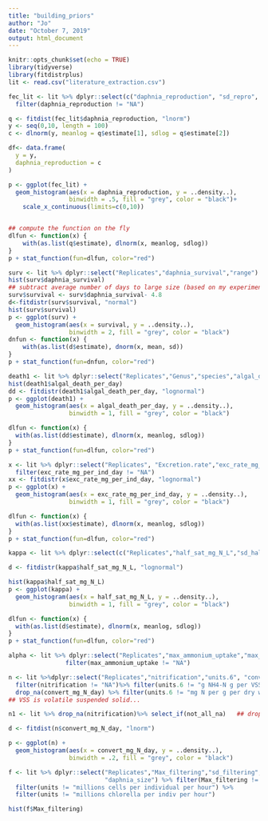 ```yaml
---
title: "building_priors"
author: "Jo"
date: "October 7, 2019"
output: html_document
---
```


```r
knitr::opts_chunk$set(echo = TRUE)
library(tidyverse)
library(fitdistrplus)
lit <- read.csv("literature_extraction.csv")
```



```r
fec_lit <- lit %>% dplyr::select(c("daphnia_reproduction", "sd_repro", "units_reproduction", "Replicates")) %>%
  filter(daphnia_reproduction != "NA")

q <- fitdist(fec_lit$daphnia_reproduction, "lnorm")
y <- seq(0,10, length = 100)
c <- dlnorm(y, meanlog = q$estimate[1], sdlog = q$estimate[2])

df<- data.frame(
  y = y,
  daphnia_reproduction = c
)

p <- ggplot(fec_lit) +
  geom_histogram(aes(x = daphnia_reproduction, y = ..density..),
                 binwidth = .5, fill = "grey", color = "black")+
    scale_x_continuous(limits=c(0,10))


## compute the function on the fly
dlfun <- function(x) {
    with(as.list(q$estimate), dlnorm(x, meanlog, sdlog))
}
p + stat_function(fun=dlfun, color="red")
```



```r
surv <- lit %>% dplyr::select("Replicates","daphnia_survival","range") %>% drop_na(daphnia_survival)
hist(surv$daphnia_survival)
## subtract average number of days to large size (based on my experiment- because I need this to be a prior for survival after growth to adult)
surv$survival <- surv$daphnia_survival- 4.8
d<-fitdistr(surv$survival, "normal")
hist(surv$survival)
p <- ggplot(surv) +
  geom_histogram(aes(x = survival, y = ..density..),
                 binwidth = 2, fill = "grey", color = "black") 
dnfun <- function(x) {
    with(as.list(d$estimate), dnorm(x, mean, sd))
}
p + stat_function(fun=dnfun, color="red")

```


```r
death1 <- lit %>% dplyr::select("Replicates","Genus","species","algal_death_per_day") %>% filter(algal_death_per_day != "NA")
hist(death1$algal_death_per_day)
dd <- fitdistr(death1$algal_death_per_day, "lognormal")
p <- ggplot(death1) +
  geom_histogram(aes(x = algal_death_per_day, y = ..density..),
                 binwidth = 1, fill = "grey", color = "black") 

dlfun <- function(x) {
  with(as.list(dd$estimate), dlnorm(x, meanlog, sdlog))
}
p + stat_function(fun=dlfun, color="red")

```


```r
x <- lit %>% dplyr::select("Replicates", "Excretion.rate","exc_rate_mg_per_ind_day" , "sd_error_excretion", "units_excretion", "algal_conc") %>%
  filter(exc_rate_mg_per_ind_day != "NA") 
xx <- fitdistr(x$exc_rate_mg_per_ind_day, "lognormal")
p <- ggplot(x) +
  geom_histogram(aes(x = exc_rate_mg_per_ind_day, y = ..density..),
                 binwidth = 1, fill = "grey", color = "black") 

dlfun <- function(x) {
  with(as.list(xx$estimate), dlnorm(x, meanlog, sdlog))
}
p + stat_function(fun=dlfun, color="red")

```


```r

kappa <- lit %>% dplyr::select(c("Replicates","half_sat_mg_N_L","sd_half_sat","range_half_sat")) %>% filter(half_sat_mg_N_L != "NA")

d <- fitdistr(kappa$half_sat_mg_N_L, "lognormal")

hist(kappa$half_sat_mg_N_L)
p <- ggplot(kappa) +
  geom_histogram(aes(x = half_sat_mg_N_L, y = ..density..),
                 binwidth = 1, fill = "grey", color = "black") 

dlfun <- function(x) {
  with(as.list(d$estimate), dlnorm(x, meanlog, sdlog))
}
p + stat_function(fun=dlfun, color="red")
```


```r
alpha <- lit %>% dplyr::select("Replicates","max_ammonium_uptake","max_uptake_units","max_uptake_sd")%>% 
                filter(max_ammonium_uptake != "NA")

```

```r
n <- lit %>%dplyr::select("Replicates","nitrification","units.6", "convert_mg_N_day", "sd.2","range.2","X75.quartile") %>%
  filter(nitrification != "NA")%>% filter(units.6 != "g NH4-N g per VSS per day") %>% 
  drop_na(convert_mg_N_day) %>% filter(units.6 != "mg N per g per dry weight day")
## VSS is volatile suspended solid...

n1 <- lit %>% drop_na(nitrification)%>% select_if(not_all_na)   ## drop rows with no response

d <- fitdist(n$convert_mg_N_day, "lnorm")

p <- ggplot(n) +
  geom_histogram(aes(x = convert_mg_N_day, y = ..density..),
                 binwidth = .2, fill = "grey", color = "black") 
```

```r
f <- lit %>% dplyr::select("Replicates","Max_filtering","sd_filtering","CI_filtering_upper","CI_filtering_low","units",
                           "daphnia_size") %>% filter(Max_filtering != "NA") %>%
  filter(units != "millions cells per individual per hour") %>% 
  filter(units != "millions chlorella per indiv per hour")

hist(f$Max_filtering)
```


```r

```

```r

```

```r

```

```r

```

```r

```